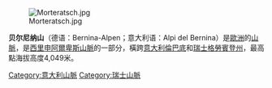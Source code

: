 [[Image:Morteratsch.jpg|right]]

'''贝尔尼纳山'''（德语：Bernina-Alpen；意大利语：Alpi del Bernina）是[[歐洲|歐洲]]的[[山脈|山脈]]，是[[西里申阿爾卑斯山脈|西里申阿爾卑斯山脈]]的一部分，橫跨[[意大利|意大利]][[倫巴底|倫巴底]]和[[瑞士|瑞士]][[格勞賓登州|格勞賓登州]]，最高點海拔高度4,049米。

[[Category:意大利山脈|Category:意大利山脈]]
[[Category:瑞士山脈|Category:瑞士山脈]]